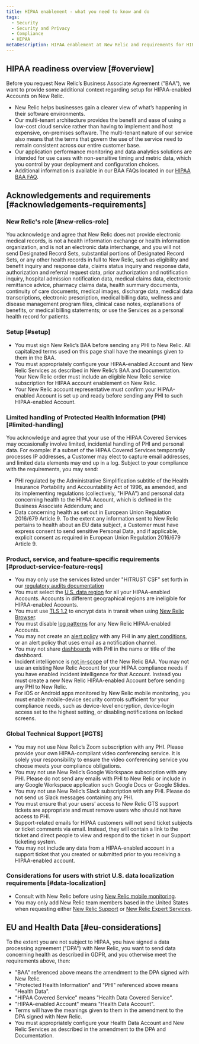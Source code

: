 ```yaml
---
title: HIPAA enablement - what you need to know and do
tags:
  - Security
  - Security and Privacy
  - Compliance
  - HIPAA
metaDescription: HIPAA enablement at New Relic and requirements for HIPAA-enabled acccounts.
---
```


## HIPAA readiness overview [#overview]

Before you request New Relic’s Business Associate Agreement ("BAA"), we want to provide some additional context regarding setup for HIPAA-enabled Accounts on New Relic.

* New Relic helps businesses gain a clearer view of what’s happening in their software environments.
* Our multi-tenant architecture provides the benefit and ease of using a low-cost cloud service rather than having to implement and host expensive, on-premises software. The multi-tenant nature of our service also means that the terms that govern the use of the service need to remain consistent across our entire customer base.
* Our application performance monitoring and data analytics solutions are intended for use cases with non-sensitive timing and metric data, which you control by your deployment and configuration choices.
* Additional information is available in our BAA FAQs located in our [HIPAA BAA FAQ](https://newrelic.com/termsandconditions/hipaabaaFAQ).

## Acknowledgements and requirements [#acknowledgements-requirements]

### New Relic's role [#new-relics-role]

You acknowledge and agree that New Relic does not provide electronic medical records, is not a health information exchange or health information organization, and is not an electronic data interchange, and you will not send Designated Record Sets, substantial portions of Designated Record Sets, or any other health records in full to New Relic, such as eligibility and benefit inquiry and response data, claims status inquiry and response data, authorization and referral request data, prior authorization and notification inquiry, hospital admission notification data, medical claims data, electronic remittance advice, pharmacy claims data, health summary documents, continuity of care documents, medical images, discharge data, medical data transcriptions, electronic prescription, medical billing data, wellness and disease management program files, clinical case notes, explanations of benefits, or medical billing statements; or use the Services as a personal health record for patients.

### Setup [#setup]

* You must sign New Relic’s BAA before sending any PHI to New Relic.
  All capitalized terms used on this page shall have the meanings given to them in the BAA.
* You must appropriately configure your HIPAA-enabled Account and New Relic Services as described in New Relic’s BAA and Documentation.
  Your New Relic order must include an eligible New Relic service subscription for HIPAA account enablement on New Relic.
* Your New Relic account representative must confirm your HIPAA-enabled Account is set up and ready before sending any PHI to such HIPAA-enabled Account.

### Limited handling of Protected Health Information (PHI) [#limited-handling]

You acknowledge and agree that your use of the HIPAA Covered Services may occasionally involve limited, incidental handling of PHI and personal data. For example: if a subset of the HIPAA Covered Services temporarily processes IP addresses, a Customer may elect to capture email addresses, and limited data elements may end up in a log. Subject to your compliance with the requirements, you may send:

* PHI regulated by the Administrative Simplification subtitle of the Health Insurance Portability and Accountability Act of 1996, as amended, and its implementing regulations (collectively, "HIPAA") and personal data concerning health to the HIPAA Account, which is defined in the Business Associate Addendum; and
* Data concerning health as set out in European Union Regulation 2016/679 Article 9. To the extent any information sent to New Relic pertains to health about an EU data subject, a Customer must have express consent to send sensitive Personal Data, and if applicable, explicit consent as required in European Union Regulation 2016/679 Article 9.

### Product, service, and feature-specific requirements [#product-service-feature-reqs]

* You may only use the services listed under "HITRUST CSF" set forth in our [regulatory audits documentation](/docs/security/security-privacy/compliance/regulatory-audits-new-relic-services/)
* You must select the [U.S. data region](/docs/using-new-relic/welcome-new-relic/get-started/our-eu-us-region-data-centers/) for all your HIPAA-enabled Accounts. Accounts in different geographical regions are ineligible for HIPAA-enabled Accounts.
* You must use [TLS 1.2](/docs/using-new-relic/cross-product-functions/install-configure/networks/#tls) to encrypt data in transit when using [New Relic Browser](/docs/browser/browser-monitoring/getting-started/introduction-browser-monitoring/).
* You must disable [log patterns](/docs/logs/log-management/ui-data/find-unusual-logs-log-patterns/#availability) for any New Relic HIPAA-enabled Accounts.
* You may not create an [alert policy](/docs/alerts-applied-intelligence/new-relic-alerts/alert-policies/create-edit-or-find-alert-policy/) with any PHI in any [alert conditions](/docs/alerts-applied-intelligence/new-relic-alerts/alert-conditions/create-nrql-alert-conditions/), or an alert policy that uses email as a notification channel.
* You may not share [dashboards](/docs/query-your-data/explore-query-data/dashboards/introduction-dashboards) with PHI in the name or title of the dashboard.
* Incident intelligence is [not in-scope](/docs.newrelic.com/docs/security/security-privacy/compliance/certificates-standards-regulations/hipaa/#not-scope) of the New Relic BAA.  You may not use an existing New Relic Account for your HIPAA compliance needs if you have enabled incident intelligence for that Account. Instead you must create a new New Relic HIPAA-enabled Account before sending any PHI to New Relic.
* For iOS or Android apps monitored by New Relic mobile monitoring, you must enable mobile-device security controls sufficient for your compliance needs, such as device-level encryption, device-login access set to the highest setting, or disabling notifications on locked screens.

### Global Technical Support [#GTS]

* You may not use New Relic’s Zoom subscription with any PHI. Please provide your own HIPAA-compliant video conferencing service. It is solely your responsibility to ensure the video conferencing service you choose meets your compliance obligations.
* You may not use New Relic’s Google Workspace subscription with any PHI. Please do not send any emails with PHI to New Relic or include in any Google Workspace application such Google Docs or Google Slides.
* You may not use New Relic’s Slack subscription with any PHI. Please do not send us Slack messages containing any PHI.
* You must ensure that your users’ access to New Relic GTS support tickets are appropriate and must remove users who should not have access to PHI.
* Support-related emails for HIPAA customers will not send ticket subjects or ticket comments via email. Instead, they will contain a link to the ticket and direct people to view and respond to the ticket in our Support ticketing system.
* You may not include any data from a HIPAA-enabled account in a support ticket that you created or submitted prior to you receiving a HIPAA-enabled account.

### Considerations for users with strict U.S. data localization requirements [#data-localization]

* Consult with New Relic before using [New Relic mobile monitoring](/docs/mobile-monitoring).
* You may only add New Relic team members based in the United States when requesting either [New Relic Support](https://support.newrelic.com/) or [New Relic Expert Services](https://newrelic.com/expertservices).

## EU and Health Data [#eu-considerations]

To the extent you are not subject to HIPAA, you have signed a data processing agreement ("DPA") with New Relic, you want to send data concerning health as described in GDPR, and you otherwise meet the requirements above, then:

* "BAA" referenced above means the amendment to the DPA signed with New Relic.
* "Protected Health Information" and "PHI" referenced above means "Health Data".
* "HIPAA Covered Service" means "Health Data Covered Service".
* "HIPAA-enabled Account" means "Health Data Account".
* Terms will have the meanings given to them in the amendment to the DPA signed with New Relic.
* You must appropriately configure your Health Data Account and New Relic Services as described in the amendment to the DPA and Documentation.

